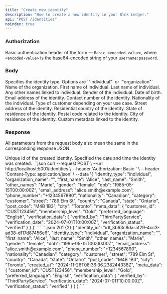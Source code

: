 ```yaml
---
title: "Create new identity"
description: "How to create a new identity in your Blnk Ledger."
api: "POST /identities"
noindex: true
---
```



### Authorization
Basic authentication header of the form — `Basic <encoded-value>`, where `<encoded-value>` is the base64-encoded string of your `username:password`.

### Body
<ParamField body="identity_type" type="string" required>
  Specifies the identity type. Options are `"individual"` or `"organization"`
</ParamField>
<ParamField body="organization_name" type="string">
  Name of the organization.
</ParamField>
<ParamField body="first_name" type="string">
  First name of individual.
</ParamField>
<ParamField body="last_name" type="string">
  Last name of individual.
</ParamField>
<ParamField body="other_names" type="string">
  Any other names linked to individual.
</ParamField>
<ParamField body="gender" type="string">
  Gender of the individual.
</ParamField>
<ParamField body="dob" type="string">
  Date of birth.
</ParamField>
<ParamField body="email_address" type="string">
  Email address of the identity.
</ParamField>
<ParamField body="phone_number" type="string">
  Contact number of the identity.
</ParamField>
<ParamField body="nationality" type="string">
  Nationality of the individual.
</ParamField>
<ParamField body="category" type="string">
  Type of customer depending on your use case.
</ParamField>
<ParamField body="street" type="string">
  Street address of the identity.
</ParamField>
<ParamField body="country" type="string">
  Residential country of the identity.
</ParamField>
<ParamField body="state" type="string">
  State of residence of the identity.
</ParamField>
<ParamField body="post_code" type="string">
  Postal code related to the identity.
</ParamField>
<ParamField body="city" type="string">
  City of residence of the identity.
</ParamField>
<ParamField body="meta_data" type="string">
  Custom metadata linked to the identity.
</ParamField>

### Response
<Info>All parameters from the request body also mean the same in the corresponding response JSON.</Info>

<ResponseField name="identity_id" type="string" required>
  Unique id of the created identity.
</ResponseField>
<ResponseField name="created_at" type="string">
  Specified the date and time the identity was created.
</ResponseField>

<RequestExample>
```json
curl --request POST \
  --url http://localhost:5001/identities \
  --header 'Authorization: Basic <encoded-value>' \
  --header 'Content-Type: application/json' \
  --data '{
    "identity_type": "individual",
    "organization_name": "",
    "first_name": "Alice",
    "last_name": "Smith",
    "other_names": "Marie",
    "gender": "female",
    "dob": "1985-05-15T00:00:00Z",
    "email_address": "alice.smith@example.com",
    "phone_number": "+1234567890",
    "nationality": "Canadian",
    "category": "customer",
    "street": "789 Elm St",
    "country": "Canada",
    "state": "Ontario",
    "post_code": "M4B 1B3",
    "city": "Toronto",
    "meta_data": {
      "customer_id": "CUST123456",
      "membership_level": "Gold",
      "preferred_language": "English",
      "verification_data": {
          "verified_by": "ThirdPartyService",
          "verification_date": "2024-07-01T10:00:00Z",
          "verification_status": "verified"
      }
    }
  }'
```
</RequestExample>

<ResponseExample>
```json 201 {2}
{
  "identity_id": "idt_3b63c8da-af29-4cc3-ad38-df17d87456e6",
  "identity_type": "individual",
  "organization_name": "",
  "first_name": "Alice",
  "last_name": "Smith",
  "other_names": "Marie",
  "gender": "female",
  "dob": "1985-05-15T00:00:00Z",
  "email_address": "alice.smith@example.com",
  "phone_number": "+1234567890",
  "nationality": "Canadian",
  "category": "customer",
  "street": "789 Elm St",
  "country": "Canada",
  "state": "Ontario",
  "post_code": "M4B 1B3",
  "city": "Toronto",
  "created_at": "2024-11-26T08:36:36.238244338Z",
  "meta_data": {
    "customer_id": "CUST123456",
    "membership_level": "Gold",
    "preferred_language": "English",
    "verification_data": {
        "verified_by": "ThirdPartyService",
        "verification_date": "2024-07-01T10:00:00Z",
        "verification_status": "verified"
    }
  }
}
```
</ResponseExample>

<NeedHelp />